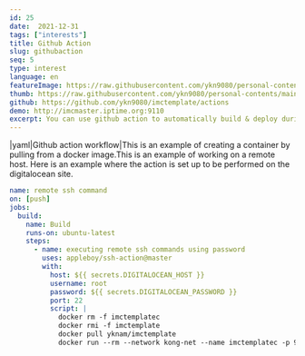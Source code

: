 ```yaml
---
id: 25
date:  2021-12-31
tags: ["interests"]
title: Github Action
slug: githubaction
seq: 5
type: interest
language: en
featureImage: https://raw.githubusercontent.com/ykn9080/personal-contents/main/images/interest/githubaction_logo.png
thumb: https://raw.githubusercontent.com/ykn9080/personal-contents/main/images/interest/githubaction_logo2.png
github: https://github.com/ykn9080/imctemplate/actions
demo: http://imcmaster.iptime.org:9110
excerpt: You can use github action to automatically build & deploy during git push.
---
```


|yaml|Github action workflow|This is an example of creating a container by pulling from a docker image.This is an example of working on a remote host. Here is an example where the action is set up to be performed on the digitalocean site.

```yaml
name: remote ssh command
on: [push]
jobs:
  build:
    name: Build
    runs-on: ubuntu-latest
    steps:
      - name: executing remote ssh commands using password
        uses: appleboy/ssh-action@master
        with:
          host: ${{ secrets.DIGITALOCEAN_HOST }}
          username: root
          password: ${{ secrets.DIGITALOCEAN_PASSWORD }}
          port: 22
          script: |
            docker rm -f imctemplatec
            docker rmi -f imctemplate
            docker pull yknam/imctemplate
            docker run --rm --network kong-net --name imctemplatec -p 9010:9010 -d yknam/imctemplate
```
